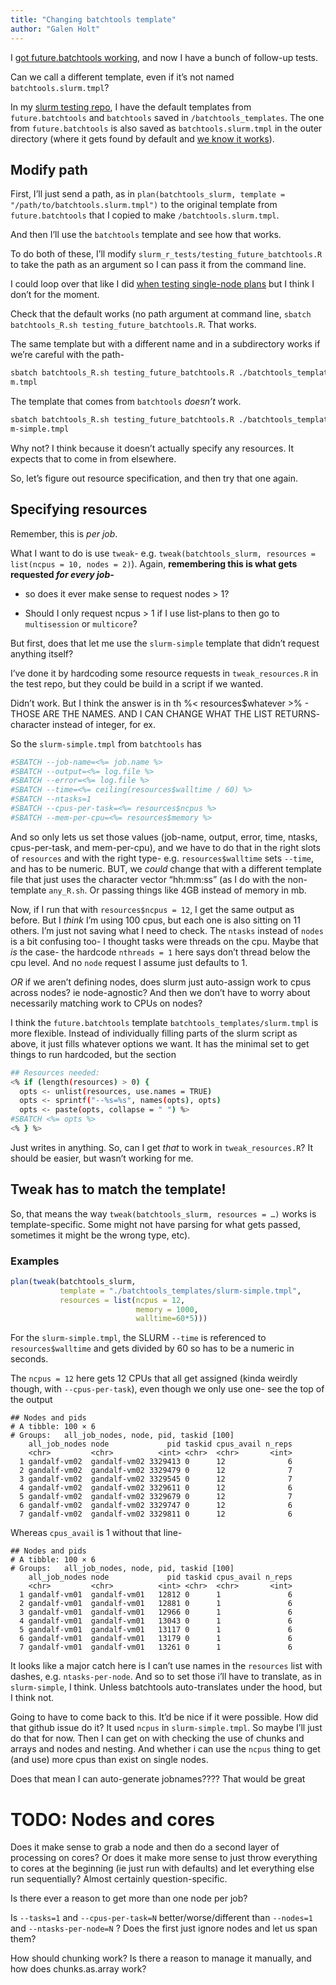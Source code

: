 ```yaml
---
title: "Changing batchtools template"
author: "Galen Holt"
---
```


I [got future.batchtools working](initial_future_batchtools.qmd), and now I have a bunch of follow-up tests.

Can we call a different template, even if it's not named `batchtools.slurm.tmpl`?

In my [slurm testing repo](https://github.com/galenholt/slurm_r_tests), I have the default templates from `future.batchtools` and `batchtools` saved in `/batchtools_templates`. The one from `future.batchtools` is also saved as `batchtools.slurm.tmpl` in the outer directory (where it gets found by default and [we know it works](initial_future_batchtools.qmd)).

## Modify path

First, I'll just send a path, as in `plan(batchtools_slurm, template = "/path/to/batchtools.slurm.tmpl")` to the original template from `future.batchtools` that I copied to make `/batchtools.slurm.tmpl`.

And then I'll use the `batchtools` template and see how that works.

To do both of these, I'll modify `slurm_r_tests/testing_future_batchtools.R` to take the path as an argument so I can pass it from the command line.

I could loop over that like I did [when testing single-node plans](plans_and_hpc.qmd) but I think I don't for the moment.

Check that the default works (no path argument at command line, `sbatch batchtools_R.sh testing_future_batchtools.R`. That works.

The same template but with a different name and in a subdirectory works if we're careful with the path-

``` bash
sbatch batchtools_R.sh testing_future_batchtools.R ./batchtools_templates/slur
m.tmpl
```

The template that comes from `batchtools` *doesn't* work.

``` bash
sbatch batchtools_R.sh testing_future_batchtools.R ./batchtools_templates/slur
m-simple.tmpl
```

Why not? I think because it doesn't actually specify any resources. It expects that to come in from elsewhere.

So, let's figure out resource specification, and then try that one again.

## Specifying resources

Remember, this is *per job*.

What I want to do is use `tweak`- e.g. `tweak(batchtools_slurm, resources = list(ncpus = 10, nodes = 2)`). Again, **remembering this is what gets requested *for every job-***

-   so does it ever make sense to request nodes \> 1?

-   Should I only request ncpus \> 1 if I use list-plans to then go to `multisession` or `multicore`?

But first, does that let me use the `slurm-simple` template that didn't request anything itself?

I've done it by hardcoding some resource requests in `tweak_resources.R` in the test repo, but they could be build in a script if we wanted.

Didn't work. But I think the answer is in th %\< resources\$whatever \>% - THOSE ARE THE NAMES. AND I CAN CHANGE WHAT THE LIST RETURNS- character instead of integer, for ex.

So the `slurm-simple.tmpl` from `batchtools` has

``` bash
#SBATCH --job-name=<%= job.name %>
#SBATCH --output=<%= log.file %>
#SBATCH --error=<%= log.file %>
#SBATCH --time=<%= ceiling(resources$walltime / 60) %>
#SBATCH --ntasks=1
#SBATCH --cpus-per-task=<%= resources$ncpus %>
#SBATCH --mem-per-cpu=<%= resources$memory %>
```

And so only lets us set those values (job-name, output, error, time, ntasks, cpus-per-task, and mem-per-cpu), and we have to do that in the right slots of `resources` and with the right type- e.g. `resources$walltime` sets `--time`, and has to be numeric. BUT, we *could* change that with a different template file that just uses the character vector "hh:mm:ss" (as I do with the non-template `any_R.sh`. Or passing things like 4GB instead of memory in mb.

Now, if I run that with `resources$ncpus = 12`, I get the same output as before. But I *think* I'm using 100 cpus, but each one is also sitting on 11 others. I'm just not saving what I need to check. The `ntasks` instead of `nodes` is a bit confusing too- I thought tasks were threads on the cpu. Maybe that *is* the case- the hardcode `nthreads = 1` here says don't thread below the cpu level. And no `node` request I assume just defaults to 1.

*OR* if we aren't defining nodes, does slurm just auto-assign work to cpus across nodes? ie node-agnostic? And then we don't have to worry about necessarily matching work to CPUs on nodes?

I think the `future.batchtools` template `batchtools_templates/slurm.tmpl` is more flexible. Instead of individually filling parts of the slurm script as above, it just fills whatever options we want. It has the minimal set to get things to run hardcoded, but the section

``` bash
## Resources needed:
<% if (length(resources) > 0) {
  opts <- unlist(resources, use.names = TRUE)
  opts <- sprintf("--%s=%s", names(opts), opts)
  opts <- paste(opts, collapse = " ") %>
#SBATCH <%= opts %>
<% } %>
```

Just writes in anything. So, can I get *that* to work in `tweak_resources.R`? It should be easier, but wasn't working for me.

## Tweak has to match the template!

So, that means the way `tweak(batchtools_slurm, resources = …)` works is template-specific. Some might not have parsing for what gets passed, sometimes it might be the wrong type, etc).

### Examples

``` r
plan(tweak(batchtools_slurm,
           template = "./batchtools_templates/slurm-simple.tmpl",
           resources = list(ncpus = 12,
                            memory = 1000,
                            walltime=60*5)))
```

For the `slurm-simple.tmpl`, the SLURM `--time` is referenced to `resources$walltime` and gets divided by 60 so has to be a numeric in seconds.

The `ncpus = 12` here gets 12 CPUs that all get assigned (kinda weirdly though, with `--cpus-per-task`), even though we only use one- see the top of the output

    ## Nodes and pids
    # A tibble: 100 × 6
    # Groups:   all_job_nodes, node, pid, taskid [100]
        all_job_nodes node             pid taskid cpus_avail n_reps
        <chr>         <chr>          <int> <chr>  <chr>       <int>
      1 gandalf-vm02  gandalf-vm02 3329413 0      12              6
      2 gandalf-vm02  gandalf-vm02 3329479 0      12              7
      3 gandalf-vm02  gandalf-vm02 3329545 0      12              7
      4 gandalf-vm02  gandalf-vm02 3329611 0      12              6
      5 gandalf-vm02  gandalf-vm02 3329679 0      12              7
      6 gandalf-vm02  gandalf-vm02 3329747 0      12              6
      7 gandalf-vm02  gandalf-vm02 3329811 0      12              6

Whereas `cpus_avail` is 1 without that line-

    ## Nodes and pids
    # A tibble: 100 × 6
    # Groups:   all_job_nodes, node, pid, taskid [100]
        all_job_nodes node             pid taskid cpus_avail n_reps
        <chr>         <chr>          <int> <chr>  <chr>       <int>
      1 gandalf-vm01  gandalf-vm01   12812 0      1               6
      2 gandalf-vm01  gandalf-vm01   12881 0      1               6
      3 gandalf-vm01  gandalf-vm01   12966 0      1               6
      4 gandalf-vm01  gandalf-vm01   13043 0      1               6
      5 gandalf-vm01  gandalf-vm01   13117 0      1               6
      6 gandalf-vm01  gandalf-vm01   13179 0      1               6
      7 gandalf-vm01  gandalf-vm01   13261 0      1               6

It looks like a major catch here is I can't use names in the `resources` list with dashes, e.g. `ntasks-per-node`. And so to set those i'll have to translate, as in `slurm-simple`, I think. Unless batchtools auto-translates under the hood, but I think not.

Going to have to come back to this. It'd be nice if it were possible. How did that github issue do it? It used `ncpus` in `slurm-simple.tmpl`. So maybe I'll just do that for now. Then I can get on with checking the use of chunks and arrays and nodes and nesting. And whether i can use the `ncpus` thing to get (and use) more cpus than exist on single nodes.

Does that mean I can auto-generate jobnames???? That would be great

# TODO: Nodes and cores

Does it make sense to grab a node and then do a second layer of processing on cores? Or does it make more sense to just throw everything to cores at the beginning (ie just run with defaults) and let everything else run sequentially? Almost certainly question-specific.

Is there ever a reason to get more than one node per job?

Is `--tasks=1` and `--cpus-per-task=N` better/worse/different than `--nodes=1` and `--ntasks-per-node=N` ? Does the first just ignore nodes and let us span them?

How should chunking work? Is there a reason to manage it manually, and how does chunks.as.array work?
